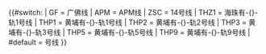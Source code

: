 <noinclude>{{Esoteric}}</noinclude><includeonly>{{#switch:{{{1}}}
| GF = 广佛线
| APM = APM线
| ZSC = 14号线
| THZ1 = 海珠有-{}-轨1号线
| THP1 = 黄埔有-{}-轨1号线
| THP2 = 黄埔有-{}-轨2号线
| THP3 = 黄埔有-{}-轨3号线
| THP5 = 黄埔有-{}-轨5号线
| THP9 = 黄埔有-{}-轨9号线
| #default = {{{1}}}号线
}}</includeonly>